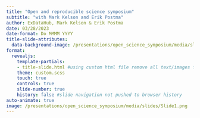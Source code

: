 ```yaml
---
title: "Open and reproducible science symposium"
subtitle: "with Mark Kelson and Erik Postma"
author: ExDataHub, Mark Kelson & Erik Postma
date: 03/28/2023
date-format: Do MMMM YYYY
title-slide-attributes:
  data-background-image: /presentations/open_science_symposium/media/slides/Slide1.png
format: 
  revealjs:
    template-partials:
    - title-slide.html #using custom html file remove all text/images from title slide
    theme: custom.scss
    touch: true
    controls: true
    slide-number: true
    history: false #slide navigation not pushed to browser history
auto-animate: true
image: /presentations/open_science_symposium/media/slides/Slide1.png
---
```


##  {#slide2-id data-menu-title="Event schedule" background-position="center" background-size="contain" background-image="/presentations/open_science_symposium/media/slides/Slide2.png"}

##  {#slide4-id data-menu-title="Perspectives and initiatives" background-position="center" background-size="contain" background-image="/presentations/open_science_symposium/media/slides/Slide4.png"}

##  {#slide5-id data-menu-title="What is reproducibility?" background-position="center" background-size="contain" background-image="/presentations/open_science_symposium/media/slides/Slide5.png"}

##  {#slide6-id data-menu-title="Background" background-position="center" background-size="contain" background-image="/presentations/open_science_symposium/media/slides/Slide6.png"}

##  {#slide7-id data-menu-title="Brian Wansink" background-position="center" background-size="contain" background-image="/presentations/open_science_symposium/media/slides/Slide7.png"}

##  {#slide8-id data-menu-title="Brian Wansink: Original blog" background-position="center" background-size="contain" background-image="/presentations/open_science_symposium/media/slides/slide8.png"}

##  {#slide9-id data-menu-title="Brian Wansink: Emails" background-position="center" background-size="contain" background-image="/presentations/open_science_symposium/media/slides/slide9.png"}

##  {#slide10-id data-menu-title="Stapelgate" background-position="center" background-size="contain" background-image="/presentations/open_science_symposium/media/slides/slide10.png"}

##  {#slide11-id data-menu-title="Precognition studies I" background-position="center" background-size="contain" background-image="/presentations/open_science_symposium/media/slides/slide11.png"}

##  {#slide12-id data-menu-title="Precognition studies II" background-position="center" background-size="contain" background-image="/presentations/open_science_symposium/media/slides/slide12.png"}

##  {#slide13-id data-menu-title="Mundane problems" background-position="center" background-size="contain" background-image="/presentations/open_science_symposium/media/slides/slide13.png"}

##  {#slide14-id data-menu-title="Study retraction after posting open data" background-position="center" background-size="contain" background-image="/presentations/open_science_symposium/media/slides/slide14.png"}

##  {#slide15-id data-menu-title="Reproducibility team" background-position="center" background-size="contain" background-image="/presentations/open_science_symposium/media/slides/slide15.png"}

##  {#slide16-id data-menu-title="Coding for reproducible research" background-position="center" background-size="contain" background-image="/presentations/open_science_symposium/media/slides/slide16.png"}

##  {#slide17-id data-menu-title="Summary of registrations" background-position="center" background-size="contain" background-image="/presentations/open_science_symposium/media/slides/slide17.png"}

##  {#slide18-id data-menu-title="Summary of registrations" background-position="center" background-size="contain" background-image="/presentations/open_science_symposium/media/slides/slide18.png"}

##  {#slide19-id data-menu-title="Current delivery model" background-position="center" background-size="contain" background-image="/presentations/open_science_symposium/media/slides/slide19.png"}

##  {#slide20-id data-menu-title="Delivery 2023/24" background-position="center" background-size="contain" background-image="/presentations/open_science_symposium/media/slides/slide20.png"}

##  {#slide21-id data-menu-title="Incentives" background-position="center" background-size="contain" background-image="/presentations/open_science_symposium/media/slides/slide21.png"}

##  {#slide22-id data-menu-title="Reproducibility and AI/machine learning" background-position="center" background-size="contain" background-image="/presentations/open_science_symposium/media/slides/slide22.png"}

##  {#slide23-id data-menu-title="Other things" background-position="center" background-size="contain" background-image="/presentations/open_science_symposium/media/slides/slide23.png"}

##  {#slide24-id data-menu-title="Summary" background-position="center" background-size="contain" background-image="/presentations/open_science_symposium/media/slides/slide24.png"}
